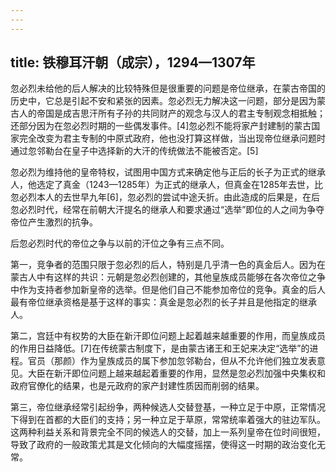 ```yaml
---
---
---
```

title: 铁穆耳汗朝（成宗），1294—1307年
---



忽必烈未给他的后人解决的比较特殊但是很重要的问题是帝位继承，在蒙古帝国的历史中，它总是引起不安和紧张的因素。忽必烈无力解决这一问题，部分是因为蒙古人的帝国是成吉思汗所有子孙的共同财产的观念与汉人的君主专制观念相抵触；还部分因为在忽必烈时期的一些偶发事件。[4]忽必烈不能将家产封建制的蒙古国家完全改变为君主专制的中原式政府，他也没打算这样做，当出现帝位继承问题时通过忽邻勒台在皇子中选择新的大汗的传统做法不能被否定。[5]

忽必烈为维持他的皇帝特权，试图用中国方式来确定他与正后的长子为正式的继承人，他选定了真金（1243—1285年）为正式的继承人，但真金在1285年去世，比忽必烈本人的去世早九年[6]，忽必烈的尝试中途夭折。由此造成的后果是，在后忽必烈时代，经常在前朝大汗提名的继承人和要求通过“选举”即位的人之间为争夺帝位产生激烈的抗争。

后忽必烈时代的帝位之争与以前的汗位之争有三点不同。

第一，竞争者的范围只限于忽必烈的后人，特别是几乎清一色的真金后人。因为在蒙古人中有这样的共识：元朝是忽必烈创建的，其他皇族成员能够在各次帝位之争中作为支持者参加新皇帝的选举。但是他们自己不能参加帝位的竞争。真金的后人最有帝位继承资格是基于这样的事实：真金是忽必烈的长子并且是他指定的继承人。

第二，宫廷中有权势的大臣在新汗即位问题上起着越来越重要的作用，而皇族成员的作用日益降低。[7]在传统蒙古制度下，是由蒙古诸王和王妃来决定“选举”的进程。官员（那颜）作为皇族成员的属下参加忽邻勒台，但从不允许他们独立发表意见。大臣在新汗即位问题上越来越起着重要的作用，显然是忽必烈加强中央集权和政府官僚化的结果，也是元政府的家产封建性质因而削弱的结果。

第三，帝位继承经常引起纷争，两种候选人交替登基，一种立足于中原，正常情况下得到在首都的大臣们的支持；另一种立足于草原，常常统率着强大的驻边军队。这两种利益关系和背景完全不同的候选人的交替，加上一系列皇帝在位时间很短，导致了政府的一般政策尤其是文化倾向的大幅度摇摆，使得这一时期的政治变化无常。